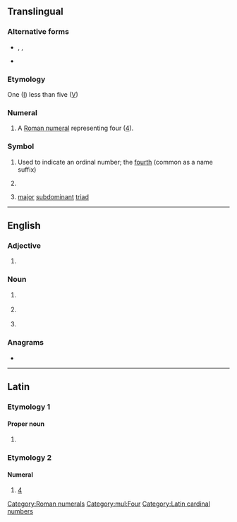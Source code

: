 {{also|iv|-iv|ív|-ív}}
{{character info/new|Ⅳ}}
==Translingual==

===Alternative forms===
* {{l|mul|iv}}, {{l|mul|IIII}}, {{l|mul|iiii}}
* {{l|mul|IV.}} {{qualifier|name suffix}}

===Etymology===
One ([[I]]) less than five ([[V]])

===Numeral===
{{head|mul|numeral}}

# A [[Roman numeral]] representing four ([[four|4]]).

===Symbol===
{{head|mul|symbol}}

# Used to indicate an ordinal number; the [[fourth]] (common as a name suffix)
# {{lb|mul|inorganic chemistry}} {{non-gloss definition|Specifying an oxidation state of 4}}
# {{lb|mul|music}} [[major]] [[subdominant]] [[triad]]

[[Category:Roman numerals]]

[[Category:mul:Four]]

----

==English==

===Adjective===
{{en-adj|-}}

# {{lb|en|medicine}} {{initialism of|en|intravenous}}

===Noun===
{{en-noun}}

# {{lb|en|medicine}} {{initialism of|en|[[intravenous]] [[injection]]}}
# {{lb|en|cryptography}} {{initialism of|en|[[initialization]] [[vector]]}}
# {{lb|en|statistics}} {{initialism of|en|instrumental variable}}

===Anagrams===
* {{anagrams|en|a=iv|-vi-|V. I.|V.I.|VI|Vi|v.i.|vi|vi.}}

----

==Latin==

===Etymology 1===

====Proper noun====
{{head|la|proper noun}}

# {{abbreviation of|la|[[Iupiter]]||[[Jupiter]]}}

===Etymology 2===

====Numeral====
{{head|la|numeral}}

# [[4]]

[[Category:Latin cardinal numbers]]